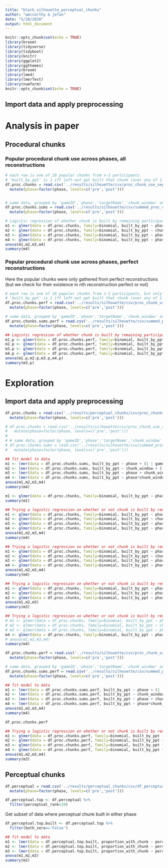 ```yaml
---
title: "block_silhouette_perceptual_chunks"
author: "wmccarthy & jefan"
date: "5/28/2020"
output: html_document
---
```


```r
knitr::opts_chunk$set(echo = TRUE)
library(broom)
library(tidyverse)
library(tidyboot)
library(knitr)
library(ggplot2)
library(ggthemes)
library(broom)
library(lme4)
library(lmerTest)
library(numform)
knitr::opts_chunk$set(echo = TRUE)
```

## Import data and apply preprocessing

# Analysis in paper

## Procedural chunks

### Popular procedural chunk use across phases, all reconstructions
```r
# each row is one of 10 popular chunks from n-1 participants.
# 'built_by_ppt' is 1 iff left-out ppt built that chunk (over any of 1-5 actions)
df.proc.chunks = read.csv('../results/silhouette/csv/proc_chunk_use_separate_phases_2to6_perc_counts.csv') %>% 
  mutate(phase=factor(phase, levels=c('pre','post')))


# same data, grouped by 'gameID','phase','targetName','chunk_window' and summed
df.proc.chunks.sums = read.csv('../results/silhouette/csv/summed_proc_chunk_use_separate_phases_2to6.csv') %>% 
  mutate(phase=factor(phase, levels=c('pre','post')))
```

```r
# Logistic regression of whether chunk is built by remaining participant
m1 <- glmer(data = df.proc.chunks, family=binomial, built_by_ppt ~ phase + (1 | gameID) + (1 + phase | targetName))
m2 <- glmer(data = df.proc.chunks, family=binomial, built_by_ppt ~ chunk_window + (1 | gameID) + (1 + phase | targetName))
m3 <- glmer(data = df.proc.chunks, family=binomial, built_by_ppt ~ phase + chunk_window + (1 | gameID) + (1 + phase | targetName))
m4 <- glmer(data = df.proc.chunks, family=binomial, built_by_ppt ~ phase*chunk_window + (1 | gameID) + (1 + phase | targetName))
anova(m1,m2,m3,m4)
summary(m4)
```



### Popular procedural chunk use across phases, perfect reconstructions
Here the popular chunks were only gathered from perfect reconstructions (but we check for their existence in nth reconstruction perfect or not)
```r
# each row is one of 10 popular chunks from n-1 participants, but only if they fully reconstructed the tower that phase.
# 'built_by_ppt' is 1 iff left-out ppt built that chunk (over any of 1-5 actions)
df.proc.chunks.perf = read.csv('../results/silhouette/csv/proc_chunk_use_separate_phases_2to6_perfect_perc_counts.csv') %>% 
  mutate(phase=factor(phase, levels=c('pre','post')))

# same data, grouped by 'gameID','phase','targetName','chunk_window' and summed
df.proc.chunks.sums.perf = read.csv('../results/silhouette/csv/summed_proc_chunk_use_separate_phases_2to6_perfect.csv') %>% 
  mutate(phase=factor(phase, levels=c('pre','post')))
```


```r
## Logistic regression of whether chunk is built by remaining participant
m1.p <- glmer(data = df.proc.chunks.perf, family=binomial, built_by_ppt ~ phase + (1 | gameID) + (1 + phase | targetName))
m2.p <- glmer(data = df.proc.chunks.perf, family=binomial, built_by_ppt ~ chunk_window + (1 | gameID) + (1 + phase | targetName))
m3.p <- glmer(data = df.proc.chunks.perf, family=binomial, built_by_ppt ~ phase + chunk_window + (1 | gameID) + (1 + phase | targetName))
m4.p <- glmer(data = df.proc.chunks.perf, family=binomial, built_by_ppt ~ phase*chunk_window + (1 | gameID) + (1 + phase | targetName))
anova(m1.p,m2.p,m3.p,m4.p)
summary(m3.p)
```






# Exploration

## Import data and apply preprocessing

```r

df.proc.chunks = read.csv('../results/perceptual_chunks/csv/proc_chunks_with_perc_data.csv') %>%
  mutate(phase=factor(phase, levels=c('pre','post')))

# df.proc.chunks = read.csv('../results/silhouette/csv/proc_chunk_use_separate_phases_2to6_perc_counts.csv') %>% 
#   mutate(phase=factor(phase, levels=c('pre','post')))
# 
# # same data, grouped by 'gameID','phase','targetName','chunk_window' and summed
# df.proc.chunks.sums = read.csv('../results/silhouette/csv/summed_proc_chunk_use_separate_phases_2to6.csv') %>% 
#   mutate(phase=factor(phase, levels=c('pre','post')))
```


```r
## fit model to data
m1 <- lmer(data = df.proc.chunks.sums, built_by_ppt ~ phase + (1 | gameID) + (1 + phase | targetName))
m2 <- lmer(data = df.proc.chunks.sums, built_by_ppt ~ chunk_window + (1 | gameID) + (1 + phase | targetName))
m3 <- lmer(data = df.proc.chunks.sums, built_by_ppt ~ phase + chunk_window + (1 | gameID) + (1 + phase | targetName))
m4 <- lmer(data = df.proc.chunks.sums, built_by_ppt ~ phase*chunk_window + (1 | gameID) + (1 + phase | targetName))
anova(m1,m2,m3,m4)
summary(m4)
```
```r
m1 <- glmer(data = df.proc.chunks, family=binomial, built_by_ppt ~ phase*height + (1 | gameID) + (1 + phase | targetName))
summary(m1)
```
```r
## Trying a logistic regression on whether or not chunk is built by remaining participant, rather than using the count (across all participants)
m1 <- glmer(data = df.proc.chunks, family=binomial, built_by_ppt ~ phase + (1 | gameID) + (1 + phase | targetName))
m2 <- glmer(data = df.proc.chunks, family=binomial, built_by_ppt ~ chunk_window + (1 | gameID) + (1 + phase | targetName))
m3 <- glmer(data = df.proc.chunks, family=binomial, built_by_ppt ~ phase + chunk_window + (1 | gameID) + (1 + phase | targetName))
m4 <- glmer(data = df.proc.chunks, family=binomial, built_by_ppt ~ phase*chunk_window + (1 | gameID) + (1 + phase | targetName))
anova(m1,m2,m3,m4)
summary(m4)
```


```r
## Trying a logistic regression on whether or not chunk is built by remaining participant, rather than using the count (across all participants)
m1 <- glmer(data = df.proc.chunks, family=binomial, built_by_ppt ~ phase + (1 | gameID) + (1 + phase | targetName))
m2 <- glmer(data = df.proc.chunks, family=binomial, built_by_ppt ~ chunk_window + (1 | gameID) + (1 + phase | targetName))
m3 <- glmer(data = df.proc.chunks, family=binomial, built_by_ppt ~ phase + chunk_window + (1 | gameID) + (1 + phase | targetName))
m4 <- glmer(data = df.proc.chunks, family=binomial, built_by_ppt ~ phase*chunk_window + (1 | gameID) + (1 + phase | targetName))
anova(m1,m2,m3,m4)
summary(m4)
```

```r
## Trying a logistic regression on whether or not chunk is built by remaining participant, rather than using the count (across all participants)
m1 <- glmer(data = df.proc.chunks, family=binomial, built_by_ppt ~ phase + (1 | gameID) + (1 + phase | targetName))
m2 <- glmer(data = df.proc.chunks, family=binomial, built_by_ppt ~ phase + perceptual_chunk + (1 | gameID) + (1 + phase | targetName))
m3 <- glmer(data = df.proc.chunks, family=binomial, built_by_ppt ~ phase*chunk_window + phase*perceptual_chunk + (1 | gameID) + (1 + phase | targetName))
anova(m1,m2,m3)
summary(m3)
```

```r
## Trying a logistic regression on whether or not chunk is built by remaining participant, rather than using the count (across all participants)
# m1 <- glmer(data = df.proc.chunks, family=binomial, built_by_ppt ~ phase + (1 | gameID) + (1 + phase | targetName))
# m2 <- glmer(data = df.proc.chunks, family=binomial, built_by_ppt ~ chunk_window + (1 | gameID) + (1 + phase | targetName))
# m3 <- glmer(data = df.proc.chunks, family=binomial, built_by_ppt ~ phase + chunk_window + (1 | gameID) + (1 + phase | targetName))
m4 <- glmer(data = df.proc.chunks, family=binomial, built_by_ppt ~ phase*chunk_window + perceptual_count + (1 | gameID) + (1 + phase | targetName))
# anova(m1,m2,m3,m4)
summary(m4)
```


```r
df.proc.chunks.perf = read.csv('../results/silhouette/csv/proc_chunk_use_separate_phases_2to6_perfect_only.csv') %>% 
  mutate(phase=factor(phase, levels=c('pre','post')))

# same data, grouped by 'gameID','phase','targetName','chunk_window' and summed
df.proc.chunks.sums.perf = read.csv('../results/silhouette/csv/summed_proc_chunk_use_separate_phases_2to6_perfect.csv') %>% 
  mutate(phase=factor(phase, levels=c('pre','post')))
```

```r
## fit model to data
m1 <- lmer(data = df.proc.chunks.sums.perf, built_by_ppt ~ phase + (1 | gameID) + (1 + phase | targetName))
m2 <- lmer(data = df.proc.chunks.sums.perf, built_by_ppt ~ chunk_window + (1 | gameID) + (1 + phase | targetName))
m3 <- lmer(data = df.proc.chunks.sums.perf, built_by_ppt ~ phase + chunk_window + (1 | gameID) + (1 + phase | targetName))
m4 <- lmer(data = df.proc.chunks.sums.perf, built_by_ppt ~ phase*chunk_window + (1 | gameID) + (1 + phase | targetName))
anova(m1,m2,m3,m4)
summary(m4)
```

```r
df.proc.chunks.perf
```


```r
## Trying a logistic regression on whether or not chunk is built by remaining participant, rather than using the count (across all participants)
m1 <- glmer(data = df.proc.chunks.perf, family=binomial, built_by_ppt ~ phase + (1 | gameID) + (1 + phase | targetName))
m2 <- glmer(data = df.proc.chunks.perf, family=binomial, built_by_ppt ~ chunk_window + (1 | gameID) + (1 + phase | targetName))
m3 <- glmer(data = df.proc.chunks.perf, family=binomial, built_by_ppt ~ phase + chunk_window + (1 | gameID) + (1 + phase | targetName))
m4 <- glmer(data = df.proc.chunks.perf, family=binomial, built_by_ppt ~ phase*chunk_window + (1 | gameID) + (1 + phase | targetName))
anova(m1,m2,m3,m4)
summary(m3)
```

## Perceptual chunks

```r
df.perceptual = read.csv('../results/perceptual_chunks/csv/df_perceptual_chunks_by_phase.csv') %>% 
  mutate(phase=factor(phase, levels=c('pre','post'))) 
```

```r
df.perceptual.top <- df.perceptual %>% 
  filter(perceptual_rank<20)
```

Get subset of data where perceptual chunk built in either phase
```r
df.perceptual.top.built <- df.perceptual.top %>% 
  filter(both_zero=='False')
```

```r
## fit model to data
m1 <- lmer(data = df.perceptual.top.built, proportion_with_chunk ~ perceptual_count + (1 | targetName))
m2 <- lmer(data = df.perceptual.top.built, proportion_with_chunk ~ perceptual_count + phase + (1 | targetName))
m3 <- lmer(data = df.perceptual.top.built, proportion_with_chunk ~ perceptual_count*phase + (1 | targetName))
anova(m1,m2,m3)
summary(m2)
```

